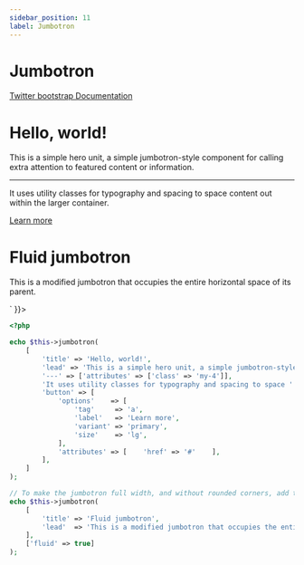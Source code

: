 ```yaml
---
sidebar_position: 11
label: Jumbotron
---
```



# Jumbotron

[Twitter bootstrap Documentation](https://getbootstrap.com/docs/4.5/components/jumbotron/)

<Tabs>
<TabItem value="result" label="Result" default>
  <HtmlCode bootstrapVersion="4.5">
      <div dangerouslySetInnerHTML={{ __html: `<div class="jumbotron">
    <h1 class="display-4">Hello, world!</h1>
    <p class="lead">This is a simple hero unit, a simple jumbotron-style component for calling extra attention to featured content or information.</p>
    <hr class="my-4"/>
    <p>It uses utility classes for typography and spacing to space content out within the larger container.</p>
    <a href="#" class="btn btn-lg btn-primary" role="button">Learn more</a>
</div>
<div class="jumbotron jumbotron-fluid">
    <div class="container">
        <h1 class="display-4">Fluid jumbotron</h1>
        <p class="lead">This is a modified jumbotron that occupies the entire horizontal space of its parent.</p>
    </div>
</div>` }}></div>
  </HtmlCode>
</TabItem>
<TabItem value="source" label="Source">

```php
<?php

echo $this->jumbotron(
    [
        'title' => 'Hello, world!',
        'lead' => 'This is a simple hero unit, a simple jumbotron-style component '.'for calling extra attention to featured content or information.',
        '---' => ['attributes' => ['class' => 'my-4']],
        'It uses utility classes for typography and spacing to space '.'content out within the larger container.',
        'button' => [
            'options'    => [
                'tag'     => 'a',
                'label'   => 'Learn more',
                'variant' => 'primary',
                'size'    => 'lg',
            ],
            'attributes' => [    'href' => '#'    ],
        ],
    ]
);

// To make the jumbotron full width, and without rounded corners, add the option fluid
echo $this->jumbotron(
    [
        'title' => 'Fluid jumbotron',
        'lead'  => 'This is a modified jumbotron that occupies the entire horizontal space of its parent.',
    ],
    ['fluid' => true]
);

```

</TabItem>
</Tabs>
